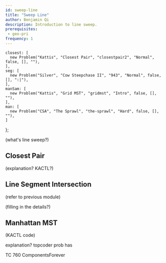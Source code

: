 ```yaml
---
id: sweep-line
title: "Sweep Line"
author: Benjamin Qi
description: Introduction to line sweep.
prerequisites: 
 - geo-pri
frequency: 1
---
```



    closest: [
      new Problem("Kattis", "Closest Pair", "closestpair2", "Normal", false, [], ""),
    ],
    seg: [
      new Problem("Silver", "Cow Steepchase II", "943", "Normal", false, [], ":|"),
    ],
    manSam: [
      new Problem("Kattis", "Grid MST", "gridmst", "Intro", false, [], ""),
    ],
    man: [
      new Problem("CSA", "The Sprawl", "the-sprawl", "Hard", false, [], ""),
    ]
};

(what's line sweep?)

<Resources>
	<Resource source="CPH" title="30.1, 30.2 - Sweep Line Algorithms"></Resource>
	<Resource source="TC" title="Line Sweep Algorithms" url="line-sweep-algorithms"></Resource>
</Resources>

## Closest Pair

<Problems problems={problems.closest} />

(explanation? KACTL?)

## Line Segment Intersection

(refer to previous module)

<Problems problems={problems.seg} />

(filling in the details?)

## Manhattan MST

<Problems problems={problems.manSam} />

(KACTL code)

explanation? topcoder prob has

<Problems problems={problems.man} />

TC 760 ComponentsForever